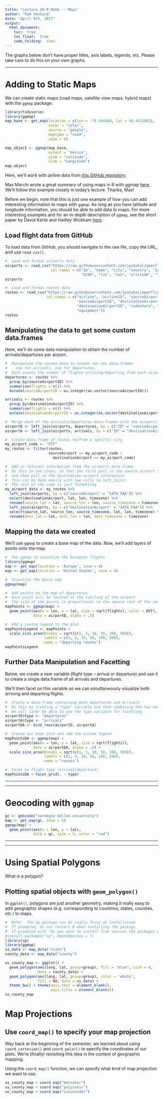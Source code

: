 ```yaml
---
title: "Lecture 20 R Demo -- Maps"
author: "Sam Ventura"
date: "April 5th, 2017"
output: 
  html_document:
    toc:  true
    toc_float:  true
    code_folding:  show
---
```



The graphs below don't have proper titles, axis labels, legends, etc.  Please take care to do this on your own graphs.

***


#  Adding to Static Maps

We can create static maps (road maps, satellite view maps, hybrid maps) with the `ggmap` package:

```r
library(tidyverse)
library(ggmap)
map_base <- get_map(location = c(lon = -79.944248, lat = 40.4415861),
                    color = "color",
                    source = "google",
                    maptype = "road",
                    zoom = 6)

map_object <- ggmap(map_base,
                    extent = "device",
                    ylab = "Latitude",
                    xlab = "Longitude")
map_object
```


Here, we'll work with airline data from [this GitHub repository](https://github.com/jpatokal/openflights).

Max Marchi wrote a great summary of using maps in R with ggmap [here](http://www.milanor.net/blog/maps-in-r-plotting-data-points-on-a-map/).  We'll follow this example closely in today's lecture.  Thanks, Max!

Before we begin, note that this is just one example of how you can add interesting information to maps with `ggmap`.  As long as you have latitude and longitude information, you should be able to add data to maps.  For more interesting examples and for an in-depth description of `ggmap`, see the short paper by David Kahle and Hadley Wickham [here](http://stat405.had.co.nz/ggmap.pdf).


##  Load flight data from GitHub

To load data from GitHub, you should navigate to the raw file, copy the URL, and use `read.csv()`.

```r
#  Load and format airports data
airports <- read_csv("https://raw.githubusercontent.com/jpatokal/openflights/master/data/airports.dat",
                     col_names = c("ID", "name", "city", "country", "IATA_FAA", 
                                   "ICAO", "lat", "lon", "altitude", "timezone", "DST"))
airports

#  Load and format routes data
routes <- read_csv("https://raw.githubusercontent.com/jpatokal/openflights/master/data/routes.dat",
                   col_names = c("airline", "airlineID", "sourceAirport", 
                                 "sourceAirportID", "destinationAirport", 
                                 "destinationAirportID", "codeshare", "stops",
                                 "equipment"))
routes
```


##  Manipulating the data to get some custom data.frames

Here, we'll do some data manipulation to obtain the number of arrivals/departures per airport.

```r
#  Manipulate the routes data to create two new data.frames
#    one for arrivals, one for departures.  
#  Each counts the number of flights arriving/departing from each airport.
departures <- routes %>%
  group_by(sourceAirportID) %>%
  summarize(flights = n()) %>%
  mutate(sourceAirportID = as.integer(as.vector(sourceAirportID)))

arrivals <- routes %>%
  group_by(destinationAirportID) %>%
  summarize(flights = n()) %>%
  mutate(destinationAirportID = as.integer(as.vector(destinationAirportID)))

#  Merge each of the arrivals/departures data.frames with the airports data.frame above
airportD <- left_join(airports, departures, by = c("ID" = "sourceAirportID"))
airportA <- left_join(airports, arrivals, by = c("ID" = "destinationAirportID"))

#  Create data.frame of routes to/from a specific city
my_airport_code <- "PIT"
my_routes <- filter(routes, 
                    sourceAirport == my_airport_code | 
                      destinationAirport == my_airport_code)

#  Add in relevant information from the airports data.frame
#  Do this in two steps, so that you first pull in the source airport information
#  and then pull in the destination airport information
#  This can be done easily with two calls to left_join()
#  The rest of the code is just formatting
my_airport_data <- my_routes %>%
  left_join(airports, by = c("sourceAirport" = "IATA_FAA")) %>%
  select(destinationAirport, lat, lon, timezone) %>%
  rename(source_lat = lat, source_lon = lon, source_timezone = timezone) %>%
  left_join(airports, by = c("destinationAirport" = "IATA_FAA")) %>%
  select(source_lat, source_lon, source_timezone, lat, lon, timezone) %>%
  rename(dest_lat = lat, dest_lon = lon, dest_timezone = timezone)
```


##  Mapping the data we created

We'll use `ggmap` to create a base map of the data.  Now, we'll add layers of points onto the map.

```r
#  Use ggmap to visualize the European flights
library(ggmap)
map <- get_map(location = 'Europe', zoom = 4)
map <- get_map(location = 'United States', zoom = 4)

#  Visualize the basic map
ggmap(map)

#  Add points to the map of departures
#  Each point will be located at the lat/long of the airport
#  The size of the points is proportional to the square root of the number of flights at that airport
mapPoints <- ggmap(map) +
  geom_point(aes(x = lon, y = lat, size = sqrt(flights), color = DST), 
             data = airportD, alpha = .5)

#  Add a custom legend to the plot
mapPointsLegend <- mapPoints +
  scale_size_area(breaks = sqrt(c(1, 5, 10, 50, 100, 500)), 
                  labels = c(1, 5, 10, 50, 100, 500), 
                  name = "departing routes")
mapPointsLegend
```


##  Further Data Manipulation and Facetting

Below, we create a new variable (flight type -- arrival or departure) and use it to create a single data.frame of all arrivals and departures.

We'll then facet on this variable so we can simultaneously visualize both arriving and departing flights.

```r
#  Create a data.frame containing both departures and arrivals
#  Do this by creating a "type" variable and then combining the two data.frames
#  We will later be able to use the type variable for facetting
airportD$type <- "departures"
airportA$type <- "arrivals"
airportDA <- bind_rows(airportD, airportA)

#  Create our base plot and add the custom legend
mapPointsDA <- ggmap(map) +
  geom_point(aes(x = lon, y = lat, size = sqrt(flights)), 
             data = airportDA, alpha = .5) +
  scale_size_area(breaks = sqrt(c(1, 5, 10, 50, 100, 500)), 
                  labels = c(1, 5, 10, 50, 100, 500), 
                  name = "routes")

#  Facet on flight type (arrival/departure)
mapPointsDA + facet_grid(. ~ type)
```



***
***


#  Geocoding with `ggmap`

```r
gc <- geocode("carnegie mellon university")
map <- get_map(gc, zoom = 6)
ggmap(map) + 
  geom_point(aes(x = lon, y = lat), 
             data = gc, size = 5, color = "red")
```


***
***


#  Using Spatial Polygons

What is a polygon?


##  Plotting spatial objects with `geom_polygon()`

In `ggplot()`, polygons are just another geometry, making it really easy to add geographic shapes (e.g. corresponding to countries, states, counties, etc.) to maps.

```r
#  Note:  The sp package can be really fussy at installation
#  If prompted, do not restart R when installing the package
#  If prompted with "Do you want to install from sources the packages which need compilation?", type 'n'
#install.packages("sp", dependencies = T)
library(sp)
library(ggmap)
us_data <- map_data("state")
county_data <- map_data("county")

us_county_map <- ggplot() + 
  geom_polygon(aes(long, lat, group=group), fill = "blue", size = 4, 
               data = county_data) + 
  geom_polygon(aes(long, lat, group=group), color = 'white',
               fill = NA, data = us_data) + 
  theme_bw() + theme(axis.text = element_blank(), 
                     axis.title = element_blank())
us_county_map
```


#  Map Projections

##  Use `coord_map()` to specify your map projection

Way back at the beginning of the semester, we learned about using `coord_cartesian()` and `coord_polar()` to specify the coordinates of our plots.  We're (finally) revisiting this idea in the context of geographic mapping.

Using the `coord_map()` function, we can specify what kind of map projection we want to use.

```r
us_county_map + coord_map("mercator") 
us_county_map + coord_map("polyconic") 
us_county_map + coord_map("sinusoidal") 
```



